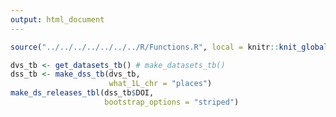 ```yaml
---
output: html_document
---
```


```r
source("../../../../../../../R/Functions.R", local = knitr::knit_global())
```

```r
dvs_tb <- get_datasets_tb() # make_datasets_tb()
dss_tb <- make_dss_tb(dvs_tb,
                      what_1L_chr = "places")
make_ds_releases_tbl(dss_tb$DOI,
                     bootstrap_options = "striped")

```



